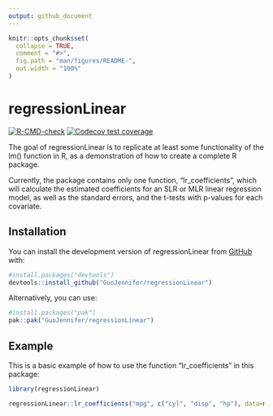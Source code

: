 ```yaml
---
output: github_document
---
```


<!-- README.md is generated from README.Rmd. Please edit that file -->

```r
knitr::opts_chunk$set(
  collapse = TRUE,
  comment = "#>",
  fig.path = "man/figures/README-",
  out.width = "100%"
)
```

# regressionLinear

<!-- badges: start -->
[![R-CMD-check](https://github.com/GuoJennifer/regressionLinear/actions/workflows/R-CMD-check.yaml/badge.svg)](https://github.com/GuoJennifer/regressionLinear/actions/workflows/R-CMD-check.yaml)
[![Codecov test coverage](https://codecov.io/gh/GuoJennifer/regressionLinear/graph/badge.svg)](https://app.codecov.io/gh/GuoJennifer/regressionLinear)
<!-- badges: end -->

The goal of regressionLinear is to replicate at least some functionality of the lm() function in R, as a demonstration of how to create a complete R package.

Currently, the package contains only one function, "lr_coefficients", which will calculate the estimated coefficients for an SLR or MLR linear regression model, as well as the standard errors, and the t-tests with p-values for each covariate.

## Installation

You can install the development version of regressionLinear from [GitHub](https://github.com/) with:
```r
#install.packages("devtools")
devtools::install_github("GuoJennifer/regressionLinear")
```

Alternatively, you can use:

```r
#install.packages("pak")
pak::pak("GuoJennifer/regressionLinear")
```

## Example

This is a basic example of how to use the function "lr_coefficients" in this package:

```r
library(regressionLinear)

regressionLinear::lr_coefficients("mpg", c("cyl", "disp", "hp"), data=mtcars)

```

